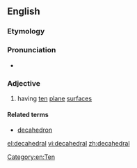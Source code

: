 ==English==

===Etymology===
{{confix|deca|hedral}}

===Pronunciation===
* {{a|UK}} {{IPA|/ˌdɛkəˈhiːdɹəɫ/}}

===Adjective===
{{en-adj|-}}

# having [[ten]] [[plane]] [[surface]]s

====Related terms====
* [[decahedron]]

[[Category:en:Ten]]

[[el:decahedral]]
[[vi:decahedral]]
[[zh:decahedral]]